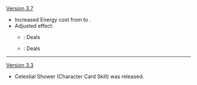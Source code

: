 {{Change History/Header}}
[[Version 3.7]]
* Increased Energy cost from {{TCG Cost|2|Energy}} to {{TCG Cost|3|Energy}}.
* Adjusted effect:
** {{Color|Old}}: Deals {{Highlight|1}} {{Color|Cryo DMG}}
** {{Color|New}}: Deals {{Highlight|2}} {{Color|Cryo DMG}} 
----
[[Version 3.3]]
* Celestial Shower (Character Card Skill) was released.